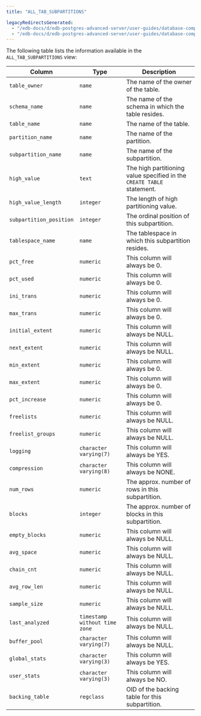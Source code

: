 ```yaml
---
title: "ALL_TAB_SUBPARTITIONS"

legacyRedirectsGenerated:
  - "/edb-docs/d/edb-postgres-advanced-server/user-guides/database-compatibility-table-partitioning-guide/13/all_tab_subpartitions.html"
  - "/edb-docs/d/edb-postgres-advanced-server/user-guides/database-compatibility-table-partitioning-guide/latest/all_tab_subpartitions.html"
---
```


<div id="all_tab_subpartitions" class="registered_link"></div>

The following table lists the information available in the `ALL_TAB_SUBPARTITIONS` view:

| Column                  | Type                          | Description                                                            |
| ----------------------- | ----------------------------- | ---------------------------------------------------------------------- |
| `table_owner`           | `name`                        | The name of the owner of the table.                                    |
| `schema_name`           | `name`                        | The name of the schema in which the table resides.                     |
| `table_name`            | `name`                        | The name of the table.                                                 |
| `partition_name`        | `name`                        | The name of the partition.                                             |
| `subpartition_name`     | `name`                        | The name of the subpartition.                                          |
| `high_value`            | `text`                        | The high partitioning value specified in the `CREATE TABLE` statement. |
| `high_value_length`     | `integer`                     | The length of high partitioning value.                                 |
| `subpartition_position` | `integer`                     | The ordinal position of this subpartition.                             |
| `tablespace_name`       | `name`                        | The tablespace in which this subpartition resides.                     |
| `pct_free`              | `numeric`                     | This column will always be 0.                                          |
| `pct_used`              | `numeric`                     | This column will always be 0.                                          |
| `ini_trans`             | `numeric`                     | This column will always be 0.                                          |
| `max_trans`             | `numeric`                     | This column will always be 0.                                          |
| `initial_extent`        | `numeric`                     | This column will always be NULL.                                       |
| `next_extent`           | `numeric`                     | This column will always be NULL.                                       |
| `min_extent`            | `numeric`                     | This column will always be 0.                                          |
| `max_extent`            | `numeric`                     | This column will always be 0.                                          |
| `pct_increase`          | `numeric`                     | This column will always be 0.                                          |
| `freelists`             | `numeric`                     | This column will always be NULL.                                       |
| `freelist_groups`       | `numeric`                     | This column will always be NULL.                                       |
| `logging`               | `character varying(7)`        | This column will always be YES.                                        |
| `compression`           | `character varying(8)`        | This column will always be NONE.                                       |
| `num_rows`              | `numeric`                     | The approx. number of rows in this subpartition.                       |
| `blocks`                | `integer`                     | The approx. number of blocks in this subpartition.                     |
| `empty_blocks`          | `numeric`                     | This column will always be NULL.                                       |
| `avg_space`             | `numeric`                     | This column will always be NULL.                                       |
| `chain_cnt`             | `numeric`                     | This column will always be NULL.                                       |
| `avg_row_len`           | `numeric`                     | This column will always be NULL.                                       |
| `sample_size`           | `numeric`                     | This column will always be NULL.                                       |
| `last_analyzed`         | `timestamp without time zone` | This column will always be NULL.                                       |
| `buffer_pool`           | `character varying(7)`        | This column will always be NULL.                                       |
| `global_stats`          | `character varying(3)`        | This column will always be YES.                                        |
| `user_stats`            | `character varying(3)`        | This column will always be NO.                                         |
| `backing_table`         | `regclass`                    | OID of the backing table for this subpartition.                        |
